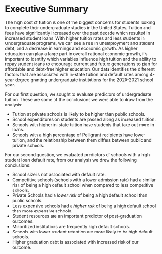 # Executive Summary
The high cost of tuition is one of the biggest concerns for students looking to complete their undergraduate studies in the United States. Tuition and fees have significantly increased over the past decade which resulted in increased student loans. With higher tuition rates and less students in Undergraduate programs, we can see a rise in unemployment and student debt, and a decrease in earnings and economic growth. As higher education can play a large part in overall national economic growth, it’s important to identify which variables influence high tuition and the ability to repay student loans to encourage current and future generations to plan for affordable and debt-free higher education. Our data identifies the different factors that are associated with in-state tuition and default rates among 4-year degree granting undergraduate institutions for the 2020-2021 school year. 

For our first question, we sought to evaluate predictors of undergraduate tuition. These are some of the conclusions we were able to draw from the analysis: 

- Tuition at private schools is likely to be higher than public schools.  
- School expenditures on students are passed along as increased tuition.  
- Schools with higher in-state tuition have students that take out more in loans.   
- Schools with a high percentage of Pell grant recipients have lower tuition, and the relationship between them differs between public and private schools. 

For our second question, we evaluated predictors of schools with a high student loan default rate, from our analysis we drew the following conclusions: 

- School size is not associated with default rate.  
- Competitive schools (schools with a lower admission rate) had a similar risk of being a high default school when compared to less competitive schools.  
- Private Schools had a _lower risk_ of being a high default school than public schools. 
- Less expensive schools had a _higher risk_ of being a high default school than more expensive schools. 
- Student resources are an important predictor of post-graduation outcomes. 
- Minoritized institutions are frequently high default schools. 
- Schools with lower student retention are more likely to be high default schools. 
- Higher graduation debt is associated with increased risk of our outcome.  